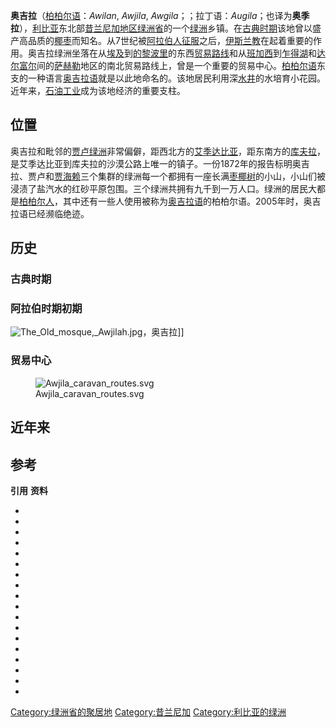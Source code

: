 {{Infobox settlement
<!--See the Table at Infobox Settlement for all fields and descriptions of usage-->
<!-- Basic info  ---------------->
|official_name          = 奥吉拉
|other_name             = ⴰⵡⵊⵉⵍⴰ
|native_name            = أوجله <!-- for cities whose native name is not in English -->
|nickname               = 
|settlement_type        = 镇<!--For Town or Village (Leave blank for the default City)-->
|motto                  =
<!-- images and maps  ----------->
|image_skyline          = A farm in Awjilah.JPG
|imagesize              = 
|image_caption          = 奥吉拉的一个农场 
|image_flag             = 
|flag_size              =
|image_seal             = 
|seal_size              =
|image_shield           = 
|shield_size            =
|image_blank_emblem     =
|blank_emblem_type      =
|blank_emblem_size      =
|image_map              = 
|mapsize                = 
|map_caption            = 
|image_map1             = 
|mapsize1               = 
|map_caption1           = 
|image_dot_map          =
|dot_mapsize            =
|dot_map_caption        =
|dot_x =  |dot_y =
|pushpin_map            =Libya<!-- the name of a location map as per http://en.wikipedia.org/wiki/Template:Location_map -->
|pushpin_label_position =bottom
|pushpin_map_caption    =在利比亚的位置
<!-- Location ------------------>
|coordinates_region     = LY
|subdivision_type       = 国家
|subdivision_name       = {{flag|Libya}}
|subdivision_type1      = 地区
|subdivision_name1      = [[昔兰尼加|昔兰尼加]]
|subdivision_type2      = [[利比亚行政区划|省]]
|subdivision_name2      = [[绿洲省|绿洲省]] 
|subdivision_type3      = 
|subdivision_name3      = 
|subdivision_type4      = 
|subdivision_name4      =
<!-- Politics ----------------->
|government_footnotes   =
|government_type        =
|leader_title           =
|leader_name            =
|leader_title1          =  <!-- for places with, say, both a mayor and a city manager -->
|leader_name1           =
|leader_title2          =
|leader_name2           =
|leader_title3          =
|leader_name3           =
|leader_title4          =
|leader_name4           =
|established_title      =  <!-- Settled -->
|established_date       = 
|established_title2     =  <!-- Incorporated (town) -->
|established_date2      = 
|established_title3     =  <!-- Incorporated (city) -->
|established_date3      =
<!-- Area    --------------------->
|area_magnitude         = 
|unit_pref                =英制<!--Enter: Imperial, if Imperial (metric) is desired-->
|area_footnotes           =
|area_total_km2           = <!-- ALL fields dealing with a measurements are subject to automatic unit conversion-->
|area_land_km2            = <!--See table @ Template:Infobox Settlement for details on automatic unit conversion-->
|area_water_km2           =
|area_total_sq_mi         =
|area_land_sq_mi          =
|area_water_sq_mi         =
|area_water_percent       =
|area_urban_km2           =
|area_urban_sq_mi         =
|area_metro_km2           =
|area_metro_sq_mi         =
|area_blank1_title        =
|area_blank1_km2          =
|area_blank1_sq_mi        =
<!-- Population   ----------------------->
|population_as_of               =
|population_footnotes           =
|population_note                =
|population_total               =
|population_density_km2         =
|population_density_sq_mi       =
|population_metro               =
|population_density_metro_km2   =
|population_density_metro_sq_mi =
|population_urban               =
|population_density_urban_km2   =
|population_density_urban_sq_mi =
|population_blank1_title        =Ethnicities
|population_blank1              =
|population_blank2_title        =Religions
|population_blank2              =
|population_density_blank1_km2 =   
|population_density_blank1_sq_mi =
<!-- General information  --------------->
|timezone               = [[UTC|UTC]] + 2
|utc_offset             = 
|timezone_DST           = 
|utc_offset_DST         = 
|latd=29 |latm=6|lats=29 |latNS=N
|longd=21|longm=17|longs=13 |longEW=E
|coordinates_display=inline,title
|elevation_footnotes    =  <!--for references: use <ref> </ref> tags-->
|elevation_m            = 
|elevation_ft           =
<!-- Area/postal codes & others -------->
|postal_code_type       =  <!-- enter ZIP code, Postcode, Post code, Postal code... -->
|postal_code            =
|area_code              =
|blank_name             =
|blank_info             =
|blank1_name            =
|blank1_info            =
|website                = 
|footnotes              = 
}} 
'''奥吉拉'''（[[奥吉拉语|柏柏尔语]]：''Awilan'', ''Awjila'', ''Awgila''；{{lang-ar|أوجلة}}；拉丁语：''Augila''；也译为'''奥季拉'''），[[利比亚|利比亚]]东北部[[昔兰尼加|昔兰尼加地区]][[绿洲省|绿洲省]]的一个[[绿洲|绿洲]]乡镇。在[[古典时期|古典时期]]该地曾以盛产高品质的[[椰枣|椰枣]]而知名。从7世纪被[[穆斯林的征服|阿拉伯人征服]]之后，[[伊斯兰教|伊斯兰教]]在起着重要的作用。奥吉拉绿洲坐落在从[[埃及|埃及]]到[[的黎波里|的黎波里]]的东西[[贸易路线|贸易路线]]和从[[班加西|班加西]]到[[乍得湖|乍得湖]]和[[达尔富尔|达尔富尔]]间的[[萨赫勒|萨赫勒]]地区的南北贸易路线上，曾是一个重要的贸易中心。[[柏柏尔语族|柏柏尔语]]东支的一种语言[[奥吉拉语|奥吉拉语]]就是以此地命名的。该地居民利用深[[水井|水井]]的水培育小花园。近年来，[[石油工业|石油工业]]成为该地经济的重要支柱。

== 位置 ==
奥吉拉和毗邻的[[贾卢绿洲|贾卢绿洲]]非常偏僻，距西北方的[[艾季达比亚|艾季达比亚]]{{convert|250|km}}，距东南方的[[库夫拉|库夫拉]]{{convert|625|km}}，是艾季达比亚到库夫拉的沙漠公路上唯一的镇子。{{sfn|Ham|2007|p=132}}一份1872年的报告标明奥吉拉、贾卢和[[贾海赖绿洲|贾海赖]]三个集群的绿洲每一个都拥有一座长满[[枣椰树|枣椰树]]的小山，小山们被浸渍了盐汽水的红砂平原包围。{{sfn|Smith|1872|p=338}}三个绿洲共拥有九千到一万人口。{{sfn|Smith|1872|p=338}}绿洲的居民大都是[[柏柏尔人|柏柏尔人]]，其中还有一些人使用被称为[[奥吉拉语|奥吉拉语]]的柏柏尔语。{{sfn|Chandra|1986|p=113}}2005年时，奥吉拉语已经濒临绝迹。{{sfn|Batibo|2005|p=77}}

== 历史 ==
=== 古典时期 ===

===阿拉伯时期初期===
[[File:The_Old_mosque,_Awjilah.jpg|thumb]]，奥吉拉]]

=== 贸易中心 ===
[[File:Awjila_caravan_routes.svg|thumb]]

== 近年来 ==

== 参考 ==
'''引用'''
{{reflist|colwidth=30em}}
'''资料'''
{{refbegin}}
{{commons category|Awjila}}
* {{cite book| coauthors = Oswyn Murray, Barbara Graziosi| last1 = Asheri| first1 = David| last2 = Lloyd| first2 = Alan Brian| last3 = Corcella| first3 = Aldo| title = A Commentary on Herodotus| url = http://books.google.com/?id=yPhE6NxllLoC&pg=PA698| accessdate = 2013-03-24| year = 2007| publisher = Oxford University Press| isbn = 978-0-19-814956-9| ref = harv }}
* {{cite web|ref={{harvid|Atiq Mosque: Atlas Obscura}}|url=http://www.atlasobscura.com/places/atiq-mosque|title=Atiq Mosque: Early Islamic mosque with several strange conical domes|accessdate=9 March 2013|publisher=Atlasobscura.com|archive-date=2020-10-20|archive-url=https://web.archive.org/web/20201020181734/https://www.atlasobscura.com/places/atiq-mosque|dead-url=no}}
* {{cite web|ref={{harvid|Awjila: Libyan Tourism}}|url=http://www.libyan-td.com/index.php/82-libyan-cities.html?start=7|title=Awjila|accessdate=7 March 2013|publisher=Libyan Tourism Directory|deadurl=yes|archiveurl=https://archive.is/20130411064805/http://www.libyan-td.com/index.php/82-libyan-cities.html?start=7|archivedate=2013年4月11日}} 
* {{cite web|ref={{harvid|Awjila: MVM Travel}}|url=http://www.mvmtravel.com/places-to-visit/awjila-libya/997/|title=Awjila|publisher=MVM Travel|accessdate=2012-03-24|archive-date=2019-09-02|archive-url=https://web.archive.org/web/20190902045002/http://www.mvmtravel.com/places-to-visit/awjila-libya/997/|dead-url=no}}
* {{cite book| last = Batibo| first = Herman| title = Language Decline And Death In Africa: Causes, Consequences And Challenges| url = http://books.google.com/?id=yoZ_fU_B0KgC&pg=PA77| accessdate = 2013-03-24| year = 2005| publisher = Multilingual Matters| isbn = 978-1-85359-808-1| ref = harv }}
* {{cite book| last = Chandra| first = Satish| title = International Protection of Minorities| url = http://books.google.com/?id=ybJSOTNHhaQC&pg=PA113| accessdate = 2013-03-24| year = 1986| publisher = Mittal Publications| id = GGKEY:L2U7JG58SWT| ref = harv }}
* {{cite journal|ref=harv|journal=The Journal of African History|volume=18|issue=01|date=January 1977|pages=21–36|publisher=Cambridge University Press|last=Cordell|first=Dennis D.|url=http://www.jstor.org/stable/180415|title=Eastern Libya, Wadai and the Sanūsīya: A Tarīqa and a Trade Route|accessdate=2013-03-25|doi=10.1017/s0021853700015218|archive-date=2019-12-05|archive-url=https://web.archive.org/web/20191205010732/https://www.jstor.org/stable/180415|dead-url=no}}
* {{cite book| last1 = Fage| first1 = John Donnelly| last2 = Oliver| first2 = Roland Anthony| title = The Cambridge History of Africa| url = http://books.google.com/?id=8DSa_viBgsgC&pg=PA16| accessdate = 2013-03-27| volume = 6| year = 1985| publisher = Cambridge University Press| isbn = 978-0-521-22803-9| ref = harv }}
* {{cite book| last1 = Falola| first1 = Toyin| last2 = Morgan| first2 = Jason| last3 = Oyeniyi| first3 = Bukola Adeyemi| title = Culture and Customs of Libya| url = http://books.google.com/?id=aBGk0uIqHdQC&pg=PA14| accessdate = 2013-03-24| year = 2012| publisher = ABC-CLIO| isbn = 978-0-313-37859-1| ref = harv }}
* {{cite book| last = Ham| first = Anthony| title = Libya. Ediz. Inglese| url = http://books.google.com/?id=lPaNiy3YisIC&pg=PA132| accessdate = 9 March 2013| date = 1 August 2007| publisher = Lonely Planet| isbn = 978-1-74059-493-6| pages = 132| ref = harv }}
* {{cite book| last1 = Holt| first1 = Peter M.| last2 = Lambton| first2 = Ann K. S.| last3 = Lewis| first3 = Bernard| title = The Cambridge History of Islam| url = http://books.google.com/?id=y99jTbxNbSAC&pg=PA263| accessdate = 2013-03-27| volume = 2A| date = 1977-04-21| publisher = Cambridge University Press| isbn = 978-0-521-29137-8| ref = harv }}
* {{cite journal |ref=harv |title=AHMAD RASIM PASHA AND THE SUPPRESSION OF THE FAZZAN SLAVE TRADE, 1881-1896 |last=Martin |first=B. G. |journal=Africa: Rivista trimestrale di studi e documentazione dell’Istituto italiano per l’Africa e l’Oriente |volume=38 |issue=4 |date=December 1983 |publisher=Istituto Italiano per l'Africa e l'Oriente (IsIAO) |url=http://www.jstor.org/stable/40759666 |accessdate=2013-03-25 |archive-date=2019-12-04 |archive-url=https://web.archive.org/web/20191204200843/https://www.jstor.org/stable/40759666 |dead-url=no }}
* {{cite journal |ref=harv |title=Saharan Saints: Sacred Symbols or Empty Forms? |last=Mason |first=John Paul |journal=Anthropological Quarterly |volume=47 |issue=4 |date=October 1974 |publisher=The George Washington University Institute for Ethnographic Research |url=http://www.jstor.org/stable/3316606 |accessdate=2013-03-25 |archive-date=2019-12-06 |archive-url=https://web.archive.org/web/20191206160841/https://www.jstor.org/stable/3316606 |dead-url=no }}
* {{cite journal |ref=harv |title=Qadhdhafi's "Revolution" and Change in a Libyan Oasis Community |last=Mason |first=John P. |journal=Middle East Journal |volume=36 |issue=3 |date=Summer 1982 |publisher=Middle East Institute |url=http://www.jstor.org/stable/4326424 |accessdate=2013-03-25 |archive-date=2019-12-04 |archive-url=https://web.archive.org/web/20191204083105/https://www.jstor.org/stable/4326424 |dead-url=no }}
* {{cite book| last1 = Oliver| first1 = Roland Anthony| last2 = Atmore| first2 = Anthony| title = Medieval Africa, 1250-1800| url = http://books.google.com/?id=4o-OZ5w-BmMC&pg=PA19| accessdate = 2013-03-27| date = 2001-08-16| publisher = Cambridge University Press| isbn = 978-0-521-79372-8| ref = harv }}
* {{cite book| last = Petersen| first = Andrew| title = Dictionary of Islamic Architecture| url = http://books.google.com/?id=gVQj7bW0W9MC&pg=PA166| accessdate = 2013-03-24| date = 2002-03-11| publisher = Taylor & Francis| isbn = 978-0-203-20387-3| ref = harv }}
* {{cite book| last = Smith| first = Sir William| title = Dictionary of Greek and Roman Geography| url = http://books.google.com/?id=wB0QAAAAYAAJ&pg=PA338| accessdate = 24 March 2013| year = 1872| publisher = John Murray| page = 338| ref = harv }}
* {{cite journal |ref=harv |title=Egypt in Africa: A Lost Perspective in Artisans et Commercants au Caire au XVIIIe Siècle by André Raymond |last=Walz |first=Terence |journal=The International Journal of African Historical Studies |volume=8 |issue=4 |year=1975 |publisher=Boston University African Studies Center |url=http://www.jstor.org/stable/216700 |accessdate=2013-03-25 |archive-date=2019-12-05 |archive-url=https://web.archive.org/web/20191205061349/https://www.jstor.org/stable/216700 |dead-url=no }}
{{refend}}
{{绿洲省}} 
{{Catholic|wstitle=Augilæ}}

[[Category:绿洲省的聚居地|Category:绿洲省的聚居地]]
[[Category:昔兰尼加|Category:昔兰尼加]]
[[Category:利比亚的绿洲|Category:利比亚的绿洲]]